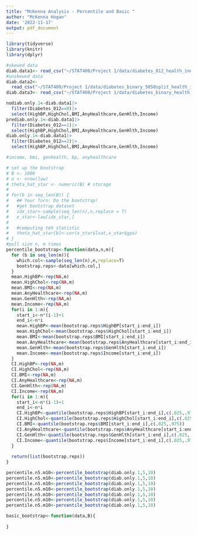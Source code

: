 ```yaml
---
title: "McKenna Analysis - Percentile and Basic "
author: "McKenna Hogan"
date: '2022-11-17'
output: pdf_document
---
```


```r
library(tidyverse)
library(knitr)
library(dplyr)
```

```r
#skewed data
diab.data1<- read_csv("~/STAT400/Project 1/data/diabetes_012_health_indicators_BRFSS2015.csv")
#unskewed data
diab.data2<- 
  read_csv("~/STAT400/Project 1/data/diabetes_binary_5050split_health_indicators_BRFSS2015.csv")
diab.data3<- read_csv("~/STAT400/Project 1/data/diabetes_binary_health_indicators_BRFSS2015.csv")

nodiab.only.1<-diab.data1|>
  filter(Diabetes_012==0)|>
  select(HighBP,HighChol,BMI,AnyHealthcare,GenHlth,Income)
prediab.only.1<-diab.data1|>
  filter(Diabetes_012==1)|>
  select(HighBP,HighChol,BMI,AnyHealthcare,GenHlth,Income)
diab.only.1<-diab.data1|>
  filter(Diabetes_012==2)|>
  select(HighBP,HighChol,BMI,AnyHealthcare,GenHlth,Income)
```

```r
#income, bmi, genhealth, bp, anyhealthcare

# set up the bootstrap
# B <- 1000
# n <- nrow(law)
# theta_hat_star <- numeric(B) # storage
# 
# for(b in seq_len(B)) {
#   ## Your Turn: Do the bootstrap!
#   #get bootstrap dataset
#   idx_star<-sample(seq_len(n),n,replace = T)
#   x_star<-law[idx_star,]
#   
#   #computing teh statistic
#   theta_hat_star[b]<-cor(x_star$lsat,x_star$gpa)
# }
#pull size n, m times
percentile_bootstrap<-function(data,n,m){
  for (b in seq_len(m)){
    which.col<-sample(seq_len(n),n,replace=T)
    bootstrap.reps<-data[which.col,]
  }
  mean.HighBP<-rep(NA,m)
  mean.HighChol<-rep(NA,m)
  mean.BMI<-rep(NA,m)
  mean.AnyHealthcare<-rep(NA,m)
  mean.GenHlth<-rep(NA,m)
  mean.Income<-rep(NA,m)
  for(i in 1:m){
    start_i<-n*(i-1)+1
    end_i<-n*i
    mean.HighBP<-mean(bootstrap.reps$HighBP[start_i:end_i])
    mean.HighChol<-mean(bootstrap.reps$HighChol[start_i:end_i])
    mean.BMI<-mean(bootstrap.reps$BMI[start_i:end_i])
    mean.AnyHealthcare<-mean(bootstrap.reps$AnyHealthcare[start_i:end_i])
    mean.GenHlth<-mean(bootstrap.reps$GenHlth[start_i:end_i])
    mean.Income<-mean(bootstrap.reps$Income[start_i:end_i])
  }
  CI.HighBP<-rep(NA,m)
  CI.HighChol<-rep(NA,m)
  CI.BMI<-rep(NA,m)
  CI.AnyHealthcare<-rep(NA,m)
  CI.GenHlth<-rep(NA,m)
  CI.Income<-rep(NA,m)
  for(i in 1:m){
    start_i<-n*(i-1)+1
    end_i<-n*i
    CI.HighBP<-quantile(bootstrap.reps$HighBP[start_i:end_i],c(.025,.975))
    CI.HighChol<-quantile(bootstrap.reps$HighChol[start_i:end_i],c(.025,.975))
    CI.BMI<-quantile(bootstrap.reps$BMI[start_i:end_i],c(.025,.975))
    CI.AnyHealthcare<-quantile(bootstrap.reps$AnyHealthcare[start_i:end_i],c(.025,.975))
    CI.GenHlth<-quantile(bootstrap.reps$GenHlth[start_i:end_i],c(.025,.975))
    CI.Income<-quantile(bootstrap.reps$Income[start_i:end_i],c(.025,.975))
  }
  
  return(list(bootstrap.reps))
}
```

```r
percentile.n5.m10<-percentile_bootstrap(diab.only.1,5,10)
percentile.n5.m10<-percentile_bootstrap(diab.only.1,5,10)
percentile.n5.m10<-percentile_bootstrap(diab.only.1,5,10)
percentile.n5.m10<-percentile_bootstrap(diab.only.1,5,10)
percentile.n5.m10<-percentile_bootstrap(diab.only.1,5,10)
percentile.n5.m10<-percentile_bootstrap(diab.only.1,5,10)
percentile.n5.m10<-percentile_bootstrap(diab.only.1,5,10)

```

```r
basic_bootstrap<-function(data,B){
  
}
```

